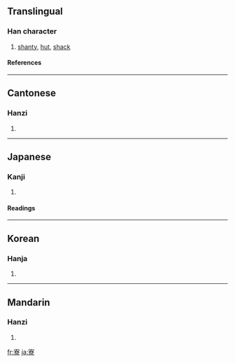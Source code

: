 {{see|寮}}

==Translingual==
===Han character===
{{Han char|rn=40|rad=宀|as=12|sn=15|four=3090<sub>6</sub>|canj=十大金火 (JKCF)}}
# [[shanty]], [[hut]], [[shack]]
====References====
{{Han ref|kx=0292.100|dkj=07325|dj=0578.080|hdz=20953.070|uh=5BEE|ud=23534|bh=BC64|bd=48228}}

----
==Cantonese==
===Hanzi===
{{yue-hanzi|jyut=|y=liu4}}
# {{defn|Cantonese}}

----
==Japanese==
===Kanji===
{{ja-kanji|grade=c|rs=宀12}}
# {{defn|Japanese}} 
====Readings====
{{ja-readings|on=[[りょう]] (ryō)|kun=[[つかさ]] (tsukasa)}}

----
==Korean==
===Hanja===
{{ko-hanja|hangeul=[[료]]|rv=ryo|mr=ryo}}
# {{defn|Korean}}

----
==Mandarin==
===Hanzi===
{{cmn-hanzi|pin=[[liáo]] ([[liao2]])|wg=liao<sup>2</sup>}}
# {{defn|Mandarin}}

[[fr:寮]]
[[ja:寮]]
